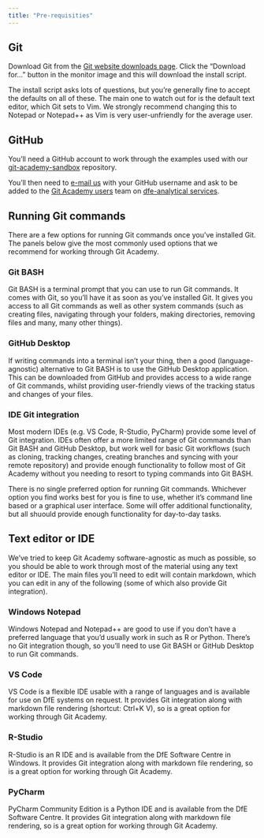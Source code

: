 ```yaml
---
title: "Pre-requisities"
---
```


## Git

Download Git from the [Git website downloads page](https://git-scm.com/downloads).
Click the "Download for..." button in the monitor image and this will download 
the install script.

::: {.callout-tip}
The install script asks lots of questions, but you're generally fine to accept 
the defaults on all of these. The main one to watch out for is the default text
editor, which Git sets to Vim. We strongly recommend changing this to Notepad or 
Notepad++ as Vim is very user-unfriendly for the average user.
:::

## GitHub

You'll need a GitHub account to work through the examples used with our 
[git-academy-sandbox](https://github.com/dfe-analytical-services/git-academy-sandbox) 
repository.

You'll then need to [e-mail us](mailto:statistics.development@education.gov.uk)
with your GitHub username and ask to be added to the [Git Academy users](https://github.com/orgs/dfe-analytical-services/teams/git-academy-users) 
team on [dfe-analytical services](https://github.com/dfe-analytical-services).

## Running Git commands

There are a few options for running Git commands once you've installed Git. The
panels below give the most commonly used options that we recommend for working 
through Git Academy.

::: panel-tabset
### Git BASH

Git BASH is a terminal prompt that you can use to run Git commands. It comes 
with Git, so you'll have it as soon as you've installed Git. It gives you access 
to all Git commands as well as other system commands (such as creating files,
navigating through your folders, making directories, removing files and many, 
many other things).

### GitHub Desktop

If writing commands into a terminal isn't your thing, then a good 
(language-agnostic) alternative to Git BASH is to use the GitHub Desktop 
application. This can be downloaded from GitHub and provides access to a wide 
range of Git commands, whilst providing user-friendly views of the tracking 
status and changes of your files.

### IDE Git integration

Most modern IDEs (e.g. VS Code, R-Studio, PyCharm) provide some level of 
Git integration. IDEs often offer a more limited range of Git commands than Git 
BASH and GitHub Desktop, but work well for basic Git workflows (such as cloning,
tracking changes, creating branches and syncing with your remote repository) and 
provide enough functionality to follow most of Git Academy without you needing 
to resort to typing commands into Git BASH.
:::

::: {.callout-note}
There is no single preferred option for running Git commands. Whichever option 
you find works best for you is fine to use, whether it's command line based or
a graphical user interface. Some will offer additional functionality, but all 
shuould provide enough functionality for day-to-day tasks.
:::


## Text editor or IDE

We've tried to keep Git Academy software-agnostic as much as possible, so you
should be able to work through most of the material using any text editor or 
IDE. The main files you'll need to edit will contain markdown, which you can 
edit in any of the following (some of which also provide Git integration).

::: panel-tabset
### Windows Notepad

Windows Notepad and Notepad++ are good to use if you don't have a preferred 
language that you'd usually work in such as R or Python. There's no Git 
integration though, so you'll need to use Git BASH or GitHub Desktop to run 
Git commands.

### VS Code

VS Code is a flexible IDE usable with a range of languages and is available for 
use on DfE systems on request. It provides Git integration along with markdown 
file rendering (shortcut: Ctrl+K V), so is a great option for working through 
Git Academy.

### R-Studio

R-Studio is an R IDE and is available from the DfE Software Centre in Windows. 
It provides Git integration along with markdown file rendering, so is a great 
option for working through Git Academy.

### PyCharm

PyCharm Community Edition is a Python IDE and is available from the DfE Software 
Centre. It provides Git integration along with markdown file rendering, so is 
a great option for working through Git Academy.
:::

